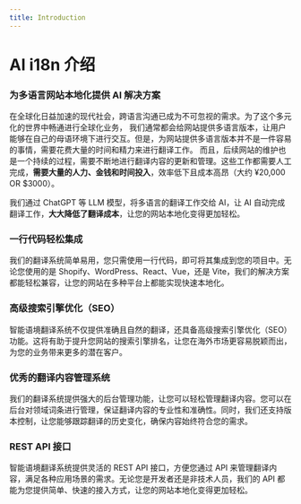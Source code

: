 ```yaml
---
title: Introduction
---
```


# AI i18n 介绍

### 为多语言网站本地化提供 AI 解决方案

在全球化日益加速的现代社会，跨语言沟通已成为不可忽视的需求。为了这个多元化的世界中畅通进行全球化业务，
我们通常都会给网站提供多语言版本，让用户能够在自己的母语环境下进行交互。但是，为网站提供多语言版本并不是一件容易的事情，需要花费大量的时间和精力来进行翻译工作。
而且，后续网站的维护也是一个持续的过程，需要不断地进行翻译内容的更新和管理。这些工作都需要人工完成，**需要大量的人力、金钱和时间投入**，效率低下且成本高昂（大约 ¥20,000 OR $3000）。

我们通过 ChatGPT 等 LLM 模型，将多语言的翻译工作交给 AI，让 AI 自动完成翻译工作，**大大降低了翻译成本**，让您的网站本地化变得更加轻松。

### 一行代码轻松集成

我们的翻译系统简单易用，您只需使用一行代码，即可将其集成到您的项目中。无论您使用的是 Shopify、WordPress、React、Vue，还是 Vite，我们的解决方案都能轻松兼容，让您的网站在多种平台上都能实现快速本地化。

### 高级搜索引擎优化（SEO）

智能语境翻译系统不仅提供准确且自然的翻译，还具备高级搜索引擎优化（SEO）功能。这将有助于提升您网站的搜索引擎排名，让您在海外市场更容易脱颖而出，为您的业务带来更多的潜在客户。

### 优秀的翻译内容管理系统

我们的翻译系统提供强大的后台管理功能，让您可以轻松管理翻译内容。您可以在后台对领域词条进行管理，保证翻译内容的专业性和准确性。同时，我们还支持版本控制，让您能够跟踪翻译的历史变化，确保内容始终符合您的需求。

### REST API 接口

智能语境翻译系统提供灵活的 REST API 接口，方便您通过 API 来管理翻译内容，满足各种应用场景的需求。无论您是开发者还是非技术人员，我们的 API 都能为您提供简单、快速的接入方式，让您的网站本地化变得更加轻松。
